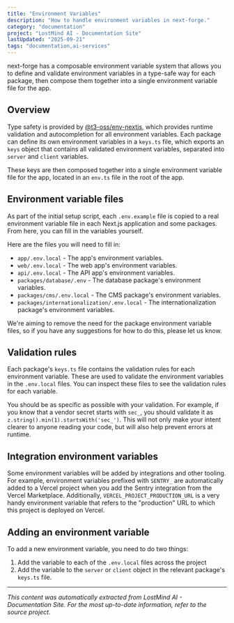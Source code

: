 ```yaml
---
title: "Environment Variables"
description: "How to handle environment variables in next-forge."
category: "documentation"
project: "LostMind AI - Documentation Site"
lastUpdated: "2025-09-21"
tags: "documentation,ai-services"
---
```


next-forge has a composable environment variable system that allows you to define and validate environment variables in a type-safe way for each package, then compose them together into a single environment variable file for the app.

## Overview

Type safety is provided by [@t3-oss/env-nextjs](https://env.t3.gg/), which provides runtime validation and autocompletion for all environment variables. Each package can define its own environment variables in a `keys.ts` file, which exports an `keys` object that contains all validated environment variables, separated into `server` and `client` variables.

These keys are then composed together into a single environment variable file for the app, located in an `env.ts` file in the root of the app.

## Environment variable files

As part of the initial setup script, each `.env.example` file is copied to a real environment variable file in each Next.js application and some packages. From here, you can fill in the variables yourself.

Here are the files you will need to fill in:

- `app/.env.local` - The app's environment variables.
- `web/.env.local` - The web app's environment variables.
- `api/.env.local` - The API app's environment variables.
- `packages/database/.env` - The database package's environment variables.
- `packages/cms/.env.local` - The CMS package's environment variables.
- `packages/internationalization/.env.local` - The internationalization package's environment variables.

<Info>
  We're aiming to remove the need for the package environment variable files, so if you have any suggestions for how to do this, please let us know.
</Info>

## Validation rules

Each package's `keys.ts` file contains the validation rules for each environment variable. These are used to validate the environment variables in the `.env.local` files. You can inspect these files to see the validation rules for each variable.

<Tip>You should be as specific as possible with your validation. For example, if you know that a vendor secret starts with `sec_`, you should validate it as `z.string().min(1).startsWith('sec_')`. This will not only make your intent clearer to anyone reading your code, but will also help prevent errors at runtime.</Tip>

## Integration environment variables

Some environment variables will be added by integrations and other tooling. For example, environment variables prefixed with `SENTRY_` are automatically added to a Vercel project when you add the Sentry integration from the Vercel Marketplace. Additionally, `VERCEL_PROJECT_PRODUCTION_URL` is a very handy environment variable that refers to the "production" URL to which this project is deployed on Vercel.

## Adding an environment variable

To add a new environment variable, you need to do two things:

1. Add the variable to each of the `.env.local` files across the project
2. Add the variable to the `server` or `client` object in the relevant package's `keys.ts` file.


---
*This content was automatically extracted from LostMind AI - Documentation Site. For the most up-to-date information, refer to the source project.*
